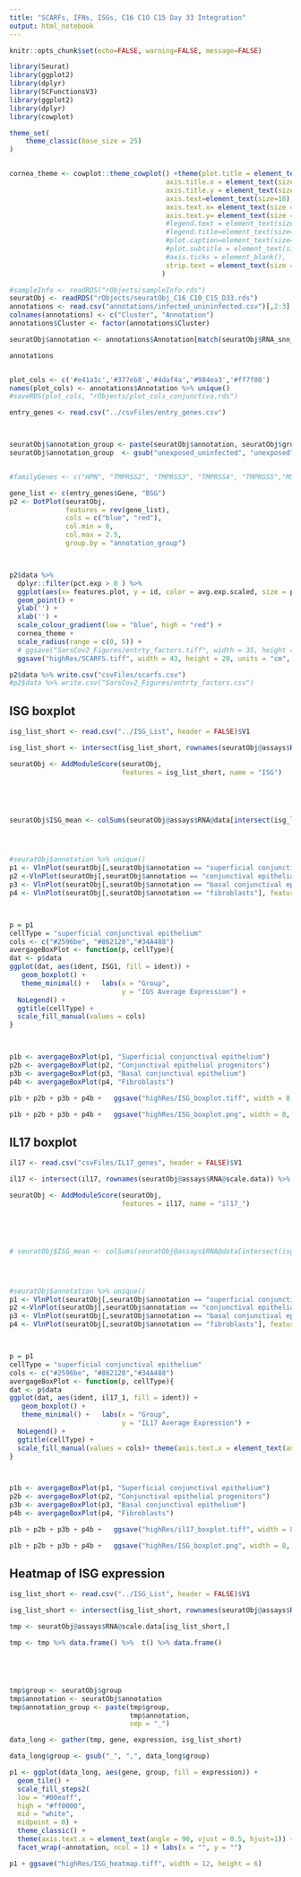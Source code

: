 ```yaml
---
title: "SCARFs, IFNs, ISGs, C16 C1O C15 Day 33 Integration"
output: html_notebook
---
```


```r
knitr::opts_chunk$set(echo=FALSE, warning=FALSE, message=FALSE)
```

```r
library(Seurat)
library(ggplot2)
library(dplyr)
library(SCFunctionsV3)
library(ggplot2)
library(dplyr)
library(cowplot)
```

```r
theme_set(
    theme_classic(base_size = 25)
)


cornea_theme <- cowplot::theme_cowplot() +theme(plot.title = element_text(size=20), 
                                       axis.title.x = element_text(size=20),
                                       axis.title.y = element_text(size=20),
                                       axis.text=element_text(size=18),
                                       axis.text.x= element_text(size = 18, angle = 45, hjust = 1), 
                                       axis.text.y= element_text(size = 18),
                                       #legend.text = element_text(size = 16),
                                       #legend.title=element_text(size=20),
                                       #plot.caption=element_text(size=18), 
                                       #plot.subtitle = element_text(size = 16), 
                                       #axis.ticks = element_blank(), 
                                       strip.text = element_text(size = 0)
                                      )
```

```r
#sampleInfo <- readRDS("rObjects/sampleInfo.rds")
seuratObj <- readRDS("rObjects/seuratObj_C16_C10_C15_D33.rds")
annotations <- read.csv("annotations/infected_unininfected.csv")[,2:3]
colnames(annotations) <- c("Cluster", "Annotation")
annotations$Cluster <- factor(annotations$Cluster)

seuratObj$annotation <- annotations$Annotation[match(seuratObj$RNA_snn_res.2.2, annotations$Cluster)]

annotations


plot_cols <- c('#e41a1c','#377eb8','#4daf4a','#984ea3','#ff7f00')
names(plot_cols) <- annotations$Annotation %>% unique()
#saveRDS(plot_cols, "rObjects/plot_cols_conjunctiva.rds")

```




```r
entry_genes <- read.csv("../csvFiles/entry_genes.csv")



seuratObj$annotation_group <- paste(seuratObj$annotation, seuratObj$group, sep = ": ")
seuratObj$annotation_group  <- gsub("unexposed_uninfected", "unexposed", seuratObj$annotation_group)


#familyGenes <- c("HPN", "TMPRSS2", "TMPRSS3", "TMPRSS4", "TMPRSS5","MSPL","TMPRSS15", "ACE1", "ACE2")

gene_list <- c(entry_genes$Gene, "BSG") 
p2 <- DotPlot(seuratObj, 
              features = rev(gene_list), 
              cols = c("blue", "red"), 
              col.min = 0, 
              col.max = 2.5,
              group.by = "annotation_group") 



p2$data %>%  
  dplyr::filter(pct.exp > 0 ) %>%   
  ggplot(aes(x= features.plot, y = id, color = avg.exp.scaled, size = pct.exp)) + 
  geom_point() +
  ylab('') +
  xlab('') + 
  scale_colour_gradient(low = "blue", high = "red") + 
  cornea_theme +
  scale_radius(range = c(0, 5)) +  
  # ggsave("SarsCov2_Figures/entrty_factors.tiff", width = 35, height = 20, units = "cm", dpi = 300) +
  ggsave("highRes/SCARFS.tiff", width = 43, height = 20, units = "cm", dpi = 300)

p2$data %>% write.csv("csvFiles/scarfs.csv")
#p2$data %>% write.csv("SarsCov2_Figures/entrty_factors.csv")

```


## ISG boxplot

```r
isg_list_short <- read.csv("../ISG_List", header = FALSE)$V1

isg_list_short <- intersect(isg_list_short, rownames(seuratObj@assays$RNA@scale.data))

seuratObj <- AddModuleScore(seuratObj, 
                            features = isg_list_short, name = "ISG")





seuratObj$ISG_mean <- colSums(seuratObj@assays$RNA@data[intersect(isg_list_short, rownames(seuratObj)),])/length(intersect(isg_list_short, rownames(seuratObj)))




#seuratObj$annotation %>% unique()
p1 <- VlnPlot(seuratObj[,seuratObj$annotation == "superficial conjunctival epithelium"], features = "ISG1",  group.by = "group", pt.size = 0) 
p2 <-VlnPlot(seuratObj[,seuratObj$annotation == "conjunctival epithelial progenitors"], features = "ISG1",  group.by = "group", pt.size = 0) 
p3 <- VlnPlot(seuratObj[,seuratObj$annotation == "basal conjunctival epithelium"], features = "ISG1",  group.by = "group", pt.size = 0) 
p4 <- VlnPlot(seuratObj[,seuratObj$annotation == "fibroblasts"], features = "ISG1",  group.by = "group", pt.size = 0) 



p = p1
cellType = "superficial conjunctival epithelium"
cols <- c("#2596be", "#862120","#34A488")
avergageBoxPlot <- function(p, cellType){
dat <- p$data
ggplot(dat, aes(ident, ISG1, fill = ident)) + 
   geom_boxplot() +
   theme_minimal() +   labs(x = "Group", 
                            y = "IGS Average Expression") + 
  NoLegend() + 
  ggtitle(cellType) + 
  scale_fill_manual(values = cols)
}



p1b <- avergageBoxPlot(p1, "Superficial conjunctival epithelium")
p2b <- avergageBoxPlot(p2, "Conjunctival epithelial progenitors")
p3b <- avergageBoxPlot(p3, "Basal conjunctival epithelium")
p4b <- avergageBoxPlot(p4, "Fibroblasts")

p1b + p2b + p3b + p4b +   ggsave("highRes/ISG_boxplot.tiff", width = 8, height = 6)

p1b + p2b + p3b + p4b +   ggsave("highRes/ISG_boxplot.png", width = 8, height = 6)
```


## IL17 boxplot

```r
il17 <- read.csv("csvFiles/IL17_genes", header = FALSE)$V1

il17 <- intersect(il17, rownames(seuratObj@assays$RNA@scale.data)) %>% list()

seuratObj <- AddModuleScore(seuratObj, 
                            features = il17, name = "il17_")





# seuratObj$ISG_mean <- colSums(seuratObj@assays$RNA@data[intersect(isg_list_short, rownames(seuratObj)),])/length(intersect(isg_list_short, rownames(seuratObj)))




#seuratObj$annotation %>% unique()
p1 <- VlnPlot(seuratObj[,seuratObj$annotation == "superficial conjunctival epithelium"], features = "il17_1",  group.by = "group", pt.size = 0) 
p2 <-VlnPlot(seuratObj[,seuratObj$annotation == "conjunctival epithelial progenitors"], features = "il17_1",  group.by = "group", pt.size = 0) 
p3 <- VlnPlot(seuratObj[,seuratObj$annotation == "basal conjunctival epithelium"], features = "il17_1",  group.by = "group", pt.size = 0) 
p4 <- VlnPlot(seuratObj[,seuratObj$annotation == "fibroblasts"], features = "il17_1",  group.by = "group", pt.size = 0) 



p = p1
cellType = "superficial conjunctival epithelium"
cols <- c("#2596be", "#862120","#34A488")
avergageBoxPlot <- function(p, cellType){
dat <- p$data
ggplot(dat, aes(ident, il17_1, fill = ident)) + 
   geom_boxplot() +
   theme_minimal() +   labs(x = "Group", 
                            y = "IL17 Average Expression") + 
  NoLegend() + 
  ggtitle(cellType) + 
  scale_fill_manual(values = cols)+ theme(axis.text.x = element_text(angle = 90, vjust = 0.5, hjust=1))
}



p1b <- avergageBoxPlot(p1, "Superficial conjunctival epithelium")
p2b <- avergageBoxPlot(p2, "Conjunctival epithelial progenitors")
p3b <- avergageBoxPlot(p3, "Basal conjunctival epithelium")
p4b <- avergageBoxPlot(p4, "Fibroblasts")

p1b + p2b + p3b + p4b +   ggsave("highRes/il17_boxplot.tiff", width = 8, height = 10)

p1b + p2b + p3b + p4b +   ggsave("highRes/ISG_boxplot.png", width = 8, height = 10)
```






## Heatmap of ISG expression

```r
isg_list_short <- read.csv("../ISG_List", header = FALSE)$V1

isg_list_short <- intersect(isg_list_short, rownames(seuratObj@assays$RNA@scale.data))

tmp <- seuratObj@assays$RNA@scale.data[isg_list_short,]

tmp <- tmp %>% data.frame() %>%  t() %>% data.frame()





tmp$group <- seuratObj$group
tmp$annotation <- seuratObj$annotation
tmp$annotation_group <- paste(tmp$group, 
                              tmp$annotation, 
                              sep = "_")

data_long <- gather(tmp, gene, expression, isg_list_short)

data_long$group <- gsub("_", ",", data_long$group)

p1 <- ggplot(data_long, aes(gene, group, fill = expression)) + 
  geom_tile() +
  scale_fill_steps2(
  low = "#00eaff",
  high = "#ff0000",
  mid = "white", 
  midpoint = 0) + 
  theme_classic() +
  theme(axis.text.x = element_text(angle = 90, vjust = 0.5, hjust=1)) + 
  facet_wrap(~annotation, ncol = 1) + labs(x = "", y = "")

p1 + ggsave("highRes/ISG_heatmap.tiff", width = 12, height = 6)

```


